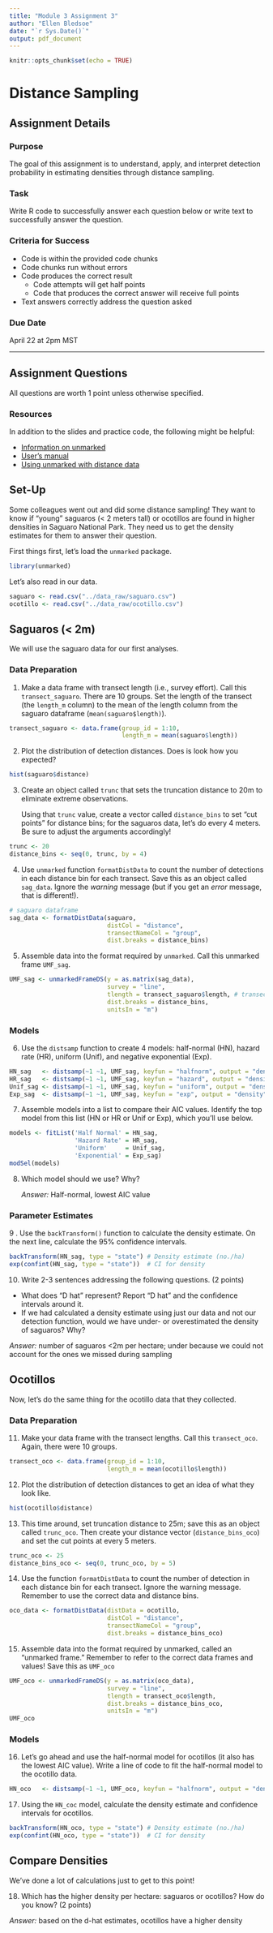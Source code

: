 ```yaml
---
title: "Module 3 Assignment 3"
author: "Ellen Bledsoe"
date: "`r Sys.Date()`"
output: pdf_document
---
```


```r
knitr::opts_chunk$set(echo = TRUE)
```

# Distance Sampling

## Assignment Details

### Purpose

The goal of this assignment is to understand, apply, and interpret detection probability in estimating densities through distance sampling.

### Task

Write R code to successfully answer each question below or write text to successfully answer the question.

### Criteria for Success

-   Code is within the provided code chunks
-   Code chunks run without errors
-   Code produces the correct result
    -   Code attempts will get half points
    -   Code that produces the correct answer will receive full points
-   Text answers correctly address the question asked

### Due Date

April 22 at 2pm MST

------------------------------------------------------------------------

## Assignment Questions

All questions are worth 1 point unless otherwise specified.

### Resources

In addition to the slides and practice code, the following might be helpful:

-   [Information on unmarked](http://cran.r-project.org/web/packages/unmarked/index.html)
-   [User's manual](https://cran.r-project.org/web/packages/unmarked/unmarked.pdf)
-   [Using unmarked with distance data](https://cran.r-project.org/web/packages/unmarked/vignettes/distsamp.pdf)

## Set-Up

Some colleagues went out and did some distance sampling! They want to know if "young" saguaros (\< 2 meters tall) or ocotillos are found in higher densities in Saguaro National Park. They need us to get the density estimates for them to answer their question.

First things first, let's load the `unmarked` package.

```r
library(unmarked)
```

Let's also read in our data.

```r
saguaro <- read.csv("../data_raw/saguaro.csv")
ocotillo <- read.csv("../data_raw/ocotillo.csv")

```

## Saguaros (\< 2m)

We will use the saguaro data for our first analyses.

### Data Preparation

1.  Make a data frame with transect length (i.e., survey effort). Call this `transect_saguaro`. There are 10 groups. Set the length of the transect (the `length_m` column) to the mean of the length column from the saguaro dataframe (`mean(saguaro$length)`).

```r
transect_saguaro <- data.frame(group_id = 1:10,
                               length_m = mean(saguaro$length))
```

2.  Plot the distribution of detection distances. Does is look how you expected?

```r
hist(saguaro$distance) 
```

3.  Create an object called `trunc` that sets the truncation distance to 20m to eliminate extreme observations.

    Using that `trunc` value, create a vector called `distance_bins` to set "cut points" for distance bins; for the saguaros data, let's do every 4 meters. Be sure to adjust the arguments accordingly!

```r
trunc <- 20
distance_bins <- seq(0, trunc, by = 4) 
```

4.  Use `unmarked` function `formatDistData` to count the number of detections in each distance bin for each transect. Save this as an object called `sag_data`. Ignore the *warning* message (but if you get an *error* message, that is different!).

```r
# saguaro dataframe
sag_data <- formatDistData(saguaro, 
                           distCol = "distance", 
                           transectNameCol = "group", 
                           dist.breaks = distance_bins)
```

5.  Assemble data into the format required by `unmarked`. Call this unmarked frame `UMF_sag`.

```r
UMF_sag <- unmarkedFrameDS(y = as.matrix(sag_data), 
                           survey = "line",
                           tlength = transect_saguaro$length, # transect dataframe
                           dist.breaks = distance_bins,
                           unitsIn = "m")
```

### Models

6.  Use the `distsamp` function to create 4 models: half-normal (HN), hazard rate (HR), uniform (Unif), and negative exponential (Exp).

```r
HN_sag   <- distsamp(~1 ~1, UMF_sag, keyfun = "halfnorm", output = "density", unitsOut = "ha")
HR_sag   <- distsamp(~1 ~1, UMF_sag, keyfun = "hazard", output = "density", unitsOut = "ha")
Unif_sag <- distsamp(~1 ~1, UMF_sag, keyfun = "uniform", output = "density", unitsOut = "ha")
Exp_sag  <- distsamp(~1 ~1, UMF_sag, keyfun = "exp", output = "density", unitsOut = "ha")
```

7.  Assemble models into a list to compare their AIC values. Identify the top model from this list (HN or HR or Unif or Exp), which you'll use below.

```r
models <- fitList('Half Normal' = HN_sag, 
                  'Hazard Rate' = HR_sag,
                  'Uniform'     = Unif_sag,
                  'Exponential' = Exp_sag)
modSel(models)
```

8.  Which model should we use? Why?

    *Answer:* Half-normal, lowest AIC value

### Parameter Estimates

9 . Use the `backTransform()` function to calculate the density estimate. On the next line, calculate the 95% confidence intervals.

```r
backTransform(HN_sag, type = "state") # Density estimate (no./ha) 
exp(confint(HN_sag, type = "state"))  # CI for density
```

10. Write 2-3 sentences addressing the following questions. (2 points)

-   What does "D hat" represent? Report "D hat" and the confidence intervals around it.
-   If we had calculated a density estimate using just our data and not our detection function, would we have under- or overestimated the density of saguaros? Why?

*Answer:* number of saguaros \<2m per hectare; under because we could not account for the ones we missed during sampling

## Ocotillos

Now, let's do the same thing for the ocotillo data that they collected.

### Data Preparation

11. Make your data frame with the transect lengths. Call this `transect_oco`. Again, there were 10 groups.

```r
transect_oco <- data.frame(group_id = 1:10,
                           length_m = mean(ocotillo$length))
```

12. Plot the distribution of detection distances to get an idea of what they look like.

```r
hist(ocotillo$distance) 
```

13. This time around, set truncation distance to 25m; save this as an object called `trunc_oco`. Then create your distance vector (`distance_bins_oco`) and set the cut points at every 5 meters.

```r
trunc_oco <- 25
distance_bins_oco <- seq(0, trunc_oco, by = 5) 
```

14. Use the function `formatDistData` to count the number of detection in each distance bin for each transect. Ignore the warning message. Remember to use the correct data and distance bins.

```r
oco_data <- formatDistData(distData = ocotillo, 
                           distCol = "distance", 
                           transectNameCol = "group", 
                           dist.breaks = distance_bins_oco)
```

15. Assemble data into the format required by unmarked, called an "unmarked frame." Remember to refer to the correct data frames and values! Save this as `UMF_oco`

```r
UMF_oco <- unmarkedFrameDS(y = as.matrix(oco_data), 
                           survey = "line",
                           tlength = transect_oco$length, 
                           dist.breaks = distance_bins_oco,
                           unitsIn = "m")
UMF_oco
```

### Models

16. Let's go ahead and use the half-normal model for ocotillos (it also has the lowest AIC value). Write a line of code to fit the half-normal model to the ocotillo data.

```r
HN_oco   <- distsamp(~1 ~1, UMF_oco, keyfun = "halfnorm", output = "density", unitsOut = "ha")
```

17. Using the `HN_coc` model, calculate the density estimate and confidence intervals for ocotillos.

```r
backTransform(HN_oco, type = "state") # Density estimate (no./ha) 
exp(confint(HN_oco, type = "state"))  # CI for density
```

## Compare Densities

We've done a lot of calculations just to get to this point!

18. Which has the higher density per hectare: saguaros or ocotillos? How do you know? (2 points)

*Answer:* based on the d-hat estimates, ocotillos have a higher density

